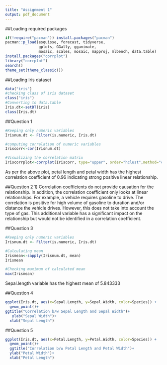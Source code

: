 ---
title: "Assignment 1"
output: pdf_document
---
##Loading required packages
```{r loadpackages}
if(!require("pacman")) install.packages("pacman")
pacman::p_load(esquisse, forecast, tidyverse, 
               gplots, GGally, gganimate,
               mosaic, scales, mosaic, mapproj, mlbench, data.table)
install.packages("corrplot")
library("corrplot")
search()
theme_set(theme_classic())
```

##Loading Iris dataset

```{r Iris Data Table}
data("iris")
#checking class of iris dataset
class("iris")
#Converting to data.table 
Iris.dt<-setDT(iris)
class(Iris.dt)

```
##Question 1
```{r Question 1}
#Keeping only numeric variables
Irisnum.dt <- Filter(is.numeric, Iris.dt)

#computing correlation of numeric variables
Iriscorr<-cor(Irisnum.dt)

#Visualizing the correlation matrix
Iriscorrplot<-corrplot(Iriscorr, type="upper", order="hclust",method="circle",addCoef.col = "Green")

```
As per the above plot, petal length and petal width has the highest correlation coefficient of 0.96 indicating strong positive linear relationship.

##Question 2
1) Correlation coefficients do not provide causation for the relationship. In addition, the correlation coefficient only looks at linear relationships. For example, a vehicle requires gasoline to drive. The correlation is positive for high volume of gasoline to duration and/or distance the vehicle drives. However, this does not take into account the type of gas. This additional variable has a significant impact on the relationship but would not be identified in a correlation coefficient.

##Question 3
```{r Mean}
#Keeping only numeric variables
Irisnum.dt <- Filter(is.numeric, Iris.dt)

#Calculating mean
Irismean<-sapply(Irisnum.dt, mean)
Irismean
```
```{r}
#Checking maximum of calculated mean
max(Irismean)
```
Sepal.length variable has the highest mean of 5.843333

##Question 4
```{r Sepal Correlation}
ggplot(Iris.dt, aes(x=Sepal.Length, y=Sepal.Width, color=Species)) +
  geom_point()+
ggtitle("Correlation b/w Sepal Length and Sepal Width")+
   ylab("Sepal Width")+
  xlab("Sepal Length")
```

##Question 5
```{r Petal Correlation}
ggplot(Iris.dt, aes(x=Petal.Length, y=Petal.Width, color=Species)) +
  geom_point()+
  ggtitle("Correlation b/w Petal Length and Petal Width")+
  ylab("Petal Width")+
  xlab("Petal Length")
```
